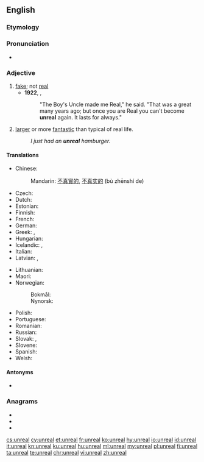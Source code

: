 ==English==

===Etymology===
{{prefix|en|un|real}}

===Pronunciation===
* {{IPA|/ʌnˈɹi.əl/|lang=en}}

===Adjective===
{{en-adj}}

# [[fake]]; not [[real]]
#* '''1922''', {{w|Margery Williams}}, ''{{w|The Velveteen Rabbit}}''
#*: "The Boy's Uncle made me Real," he said. "That was a great many years ago; but once you are Real you can't become '''unreal''' again. It lasts for always."
# {{lb|en|slang}} [[larger]] or more [[fantastic]] than typical of real life.
#: ''I just had an '''unreal''' hamburger.''

====Translations====
{{trans-top|not real}}
* Chinese:
*: Mandarin: [[不]][[真實]][[的]], [[不]][[真实]][[的]] (bù zhēnshí de)
* Czech: {{t+|cs|neskutečný|m}}
* Dutch: {{t+|nl|onwerkelijk}}
* Estonian: {{t|et|ebatõeline}}
* Finnish: {{t|fi|epätodellinen}}
* French: {{t+|fr|irréel}}
* German: {{t+|de|unwirklich}}
* Greek: {{t+|el|ανύπαρκτος}}, {{t+|el|φανταστικός}}
* Hungarian: {{t|hu|nem valódi}}
* Icelandic: {{t+|is|óraunverulegur}}, {{t|is|ímyndaður}}
* Italian: {{t+|it|irreale}}
* Latvian: {{t|lv|nereāls}}, {{t|lv|ireāls}}
{{trans-mid}}
* Lithuanian: {{t|lt|nerealus}}
* Maori: {{t|mi|mariko}}
* Norwegian:
*: Bokmål: {{t|nb|uvirkelig}}
*: Nynorsk: {{t|nn|uverkeleg}}
* Polish: {{t+|pl|nierealny}}
* Portuguese: {{t+|pt|irreal}}
* Romanian: {{t|ro|nereal}}
* Russian: {{t+|ru|нереальный}}
* Slovak: {{t|sk|neskutočný}}, {{t|sk|nereálny}}
* Slovene: {{t|sl|neresničen}}
* Spanish: {{t|es|irreal}}
* Welsh: {{t+|cy|afreal}}
{{trans-bottom}}

====Antonyms====
* {{l|en|real}}

===Anagrams===
* {{l|en|Lauren}}
* {{l|en|neural}}
* {{l|en|ulnare}}

[[cs:unreal]]
[[cy:unreal]]
[[et:unreal]]
[[fr:unreal]]
[[ko:unreal]]
[[hy:unreal]]
[[io:unreal]]
[[id:unreal]]
[[it:unreal]]
[[kn:unreal]]
[[ku:unreal]]
[[hu:unreal]]
[[ml:unreal]]
[[my:unreal]]
[[pl:unreal]]
[[fi:unreal]]
[[ta:unreal]]
[[te:unreal]]
[[chr:unreal]]
[[vi:unreal]]
[[zh:unreal]]